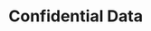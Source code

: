 
# Confidential Data

<!-- See _img/Safety_Hazards.png for how to think about confidential data 
1. Identify HAzards, including severity and liklihood of consequencees
2. Determine controls - see Safety_Hazards.png
3. Risk Acceptance after controls in place - decision is made at appropriate level - higher risk and larger consequences higher up chain-->
